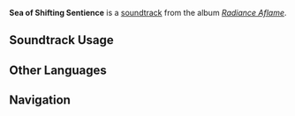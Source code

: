 {{Stub}}
{{About|the soundtrack|the subarea|Sea of Shifting Sentience}}
{{Soundtrack Infobox
|title          = Sea of Shifting Sentience
|image          = Radiance Aflame.png
|album          = Radiance Aflame
|disc           = 1
|number         = 14
|featured       = 
|featured2      = 
|featured3      = 
|featured_disc  = 
|featured_disc2 = 
|featured_disc3 = 
|youtube_id     = 
|spotify_id     = 5TRRa5kZKkT3CCk2UR6Eiz
|previous       = A Deed No Less Than Star-Forging
|next           = The Dream That Was Tollan
}}
'''Sea of Shifting Sentience''' is a [[soundtrack]] from the album ''[[Radiance Aflame]]''.

==Soundtrack Usage==
{{Soundtrack Usage
|location = Sea of Shifting Sentience
|quest = 
|domain = 
|eventgameplay = 
|special_displayed = 
|special = 
|teapot = 
|mediaoriginal = 
}}
<!--
==Other Arrangements==
{{Files by Category Gallery|Media Using an Unreleased Arrangement of {{subst:#titleparts:{{subst:PAGENAME}}}} Soundtrack}}
-->
<!--
==Production Credits==
{| class="wikitable"
! Position
! Staff<ref>NetEase Cloud Music: [https://music.163.com/#/song?id=NUMBER TITLE {{zh|}}]</ref>
|-
!
| ({{zh|}})
|}
|}
-->
<!--
==Gallery==
<gallery>
</gallery>
-->

==Other Languages==
{{Other Languages
|en       = Sea of Shifting Sentience
|zhs      = 从游于识海
|zhs_rm   = 
|zht      = 
|zht_rm   = 
|zh_tl    = 
|ja       = 知を授ける海を泳いで
|ja_rm    = 
|ja_tl    = 
}}
<!--
==References==
{{Reflist}}
-->

==Navigation==
{{Soundtrack Navbox|Radiance Aflame}}